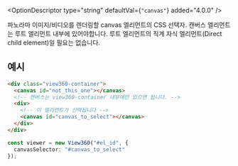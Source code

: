 
<OptionDescriptor type="string" defaultVal={`"canvas"`} added="4.0.0" />

파노라마 이미지/비디오를 렌더링할 canvas 엘리먼트의 CSS 선택자.
캔버스 엘리먼트는 루트 엘리먼트 내부에 있어야합니다. 루트 엘리먼트의 직계 자식 엘리먼트(Direct child element)일 필요는 없습니다.

## 예시
```html
<div class="view360-container">
  <canvas id="not_this_one"></canvas>
  <!-- 캔버스는 view360-container 내부에만 있으면 됩니다. -->
  <div>
    <!-- 이 엘리먼트가 선택됩니다 -->
    <canvas id="canvas_to_select"></canvas>
  </div>
</div>
```

```ts
const viewer = new View360("#el_id", {
  canvasSelector: "#canvas_to_select"
});
```
